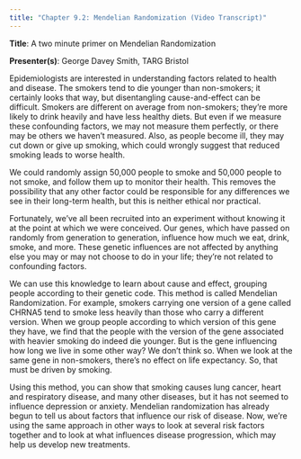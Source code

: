 ```yaml
---
title: "Chapter 9.2: Mendelian Randomization (Video Transcript)"
---
```


**Title**: A two minute primer on Mendelian Randomization

**Presenter(s)**: George Davey Smith, TARG Bristol

Epidemiologists are interested in understanding factors related to health and disease. The smokers tend to die younger than non-smokers; it certainly looks that way, but disentangling cause-and-effect can be difficult. Smokers are different on average from non-smokers; they're more likely to drink heavily and have less healthy diets. But even if we measure these confounding factors, we may not measure them perfectly, or there may be others we haven't measured. Also, as people become ill, they may cut down or give up smoking, which could wrongly suggest that reduced smoking leads to worse health.

We could randomly assign 50,000 people to smoke and 50,000 people to not smoke, and follow them up to monitor their health. This removes the possibility that any other factor could be responsible for any differences we see in their long-term health, but this is neither ethical nor practical.

Fortunately, we've all been recruited into an experiment without knowing it at the point at which we were conceived. Our genes, which have passed on randomly from generation to generation, influence how much we eat, drink, smoke, and more. These genetic influences are not affected by anything else you may or may not choose to do in your life; they're not related to confounding factors.

We can use this knowledge to learn about cause and effect, grouping people according to their genetic code. This method is called Mendelian Randomization. For example, smokers carrying one version of a gene called CHRNA5 tend to smoke less heavily than those who carry a different version. When we group people according to which version of this gene they have, we find that the people with the version of the gene associated with heavier smoking do indeed die younger. But is the gene influencing how long we live in some other way? We don't think so. When we look at the same gene in non-smokers, there's no effect on life expectancy. So, that must be driven by smoking.

Using this method, you can show that smoking causes lung cancer, heart and respiratory disease, and many other diseases, but it has not seemed to influence depression or anxiety. Mendelian randomization has already begun to tell us about factors that influence our risk of disease. Now, we're using the same approach in other ways to look at several risk factors together and to look at what influences disease progression, which may help us develop new treatments.
